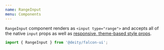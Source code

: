 ```yaml
---
name: RangeInput
menu: Components
---
```



<ThemePreview of={RangeInput} />

`RangeInput` component renders as `<input type="range">` and accepts all of the native `input` props
 as well as [responsive, theme-based style props](/responsive-props).
 
```javascript
import { RangeInput } from '@deity/falcon-ui';
```

<Playground>
  <RangeInput min={0} max={100} />
</Playground>
